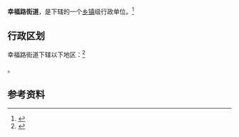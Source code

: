 {{中国乡级行政区
|景观照片文件名 = 
|景观照片描述 = 
|汉语拼音 = 
|其他语言 = 
|其他语言名称 = 
|旧称 = 
|地名出处 = 
|位置图文件名 = 
|位置图描述 = 
|自定义图片= 
|建置时间 = 
|政府驻地 = 
|毗邻 = 
|总面积 = 
|总人口 = 
|总人口年份 = 
|户籍人口 = 
|户籍人口年份 = 
|常住人口 = 
|常住人口年份 = 
|人口密度 = 
|GDP = 
|GDP年份 = 
|邮政编码 = 
|电话区号 = 908
|官方网站 = 
|网站名称 = 
|65/30/01/001/000}}

'''幸福路街道'''，是{{PRC admin/fullname|65/30/01/001/000|3}}下辖的一个[[乡镇|乡镇]]级行政单位。<ref>{{PRC admin/ref sgc|{{PRC admin/parent|65/30/01/001/000}}}}</ref>

== 行政区划 ==

幸福路街道下辖以下地区：<ref>{{PRC admin/ref sgc|65/30/01/001/000}}</ref>

{{PRC admin/children|65/30/01/001/000}}。

== 参考资料 ==

{{reflist}}

{{行政区划小作品}}
{{PRC admin/navcat|65/30/01/001/000}}